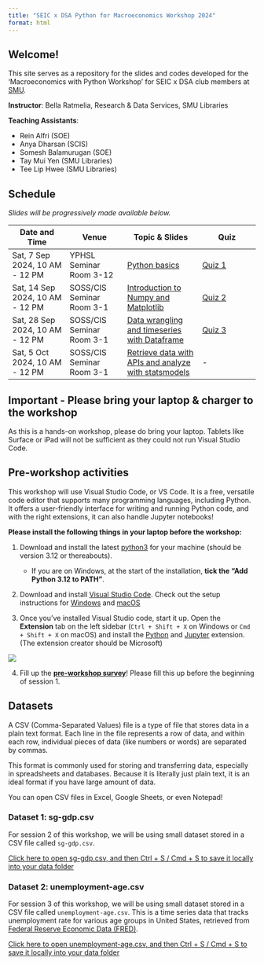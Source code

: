 ```yaml
---
title: "SEIC x DSA Python for Macroeconomics Workshop 2024"
format: html
---
```


## Welcome!

This site serves as a repository for the slides and codes developed for the 'Macroeconomics with Python Workshop' for SEIC x DSA club members at [SMU](https://www.smu.edu.sg/).

**Instructor**: Bella Ratmelia, Research & Data Services, SMU Libraries

**Teaching Assistants**:

-  Rein Alfri (SOE)
-  Anya Dharsan (SCIS)
-  Somesh Balamurugan (SOE)
-  Tay Mui Yen (SMU Libraries)
-  Tee Lip Hwee (SMU Libraries)

## Schedule

*Slides will be progressively made available below.*

::: table-schedule
| Date and Time | Venue | Topic & Slides | Quiz |
|-----------------|-----------------|---------------------|-----------------|
| Sat, 7 Sep 2024, 10 AM - 12 PM | YPHSL Seminar Room 3-12 | [Python basics](01-basics.html) | [Quiz 1](https://forms.gle/1QAdCiqtpPX6zGBn9){target="_blank"} |
| Sat, 14 Sep 2024, 10 AM - 12 PM | SOSS/CIS Seminar Room 3-1 | [Introduction to Numpy and Matplotlib](02-numpy.html) | [Quiz 2](https://forms.gle/AEXQi2hScPRTPtFh8){target="_blank"} |
| Sat, 28 Sep 2024, 10 AM - 12 PM | SOSS/CIS Seminar Room 3-1 | [Data wrangling and timeseries with Dataframe](03-pandas.html) | [Quiz 3](https://forms.gle/JSNcorbKADQmkg4Z8) |
| Sat, 5 Oct 2024, 10 AM - 12 PM | SOSS/CIS Seminar Room 3-1 | [Retrieve data with APIs and analyze with statsmodels](04-apis.html) | - |
:::

<style type="text/css">
    .table-schedule table thead tr {width: 100%;}
    .table-schedule table thead tr th:nth-child(1) { width: 22%; }
    .table-schedule table thead tr th:nth-child(2) { width: 23%; }
    .table-schedule table thead tr th:nth-child(3) { width: 30%; }
    .table-schedule table thead tr th:nth-child(4) { width: 20%; }
</style>

::: {.callout-note appearance="simple"}
## Important - Please bring your laptop & charger to the workshop

As this is a hands-on workshop, please do bring your laptop. Tablets like Surface or iPad will not be sufficient as they could not run Visual Studio Code.
:::

## Pre-workshop activities

This workshop will use Visual Studio Code, or VS Code. It is a free, versatile code editor that supports many programming languages, including Python. It offers a user-friendly interface for writing and running Python code, and with the right extensions, it can also handle Jupyter notebooks!

**Please install the following things in your laptop before the workshop:**

1.  Download and install the latest [python3](https://www.python.org/downloads/) for your machine (should be version 3.12 or thereabouts).

    -   If you are on Windows, at the start of the installation, **tick the "Add Python 3.12 to PATH"**.

2.  Download and install [Visual Studio Code](https://code.visualstudio.com/Download). Check out the setup instructions for [Windows](https://code.visualstudio.com/docs/setup/windows) and [macOS](https://code.visualstudio.com/docs/setup/mac)

3.  Once you've installed Visual Studio code, start it up. Open the **Extension** tab on the left sidebar (`Ctrl + Shift + X` on Windows or `Cmd + Shift + X` on macOS) and install the [Python](https://marketplace.visualstudio.com/items?itemName=ms-python.python) and [Jupyter](https://marketplace.visualstudio.com/items?itemName=ms-toolsai.jupyter) extension. (The extension creator should be Microsoft)

![](images/vscode-extension-tab.jpg)

4.  Fill up the [**pre-workshop survey**](https://smusg.asia.qualtrics.com/jfe/form/SV_1Nx06jl6oFCnNNY)! Please fill this up before the beginning of session 1.

## Datasets

::: {.callout-note appearance="simple" title="What is a CSV?"}

A CSV (Comma-Separated Values) file is a type of file that stores data in a plain text format. Each line in the file represents a row of data, and within each row, individual pieces of data (like numbers or words) are separated by commas.

This format is commonly used for storing and transferring data, especially in spreadsheets and databases. Because it is literally just plain text, it is an ideal format if you have large amount of data.

You can open CSV files in Excel, Google Sheets, or even Notepad!
:::

### Dataset 1: sg-gdp.csv

For session 2 of this workshop, we will be using small dataset stored in a CSV file called `sg-gdp.csv`.

```{=html}
<a href="https://raw.githubusercontent.com/bellaratmelia/2024-python-macroecons/main/data/sg-gdp.csv" type="button" class="btn btn-success">Click here to open sg-gdp.csv, and then Ctrl + S / Cmd + S to save it locally into your data folder</a>
```

### Dataset 2: unemployment-age.csv

For session 3 of this workshop, we will be using small dataset stored in a CSV file called `unemployment-age.csv`. This is a time series data that tracks unemployment rate for various age groups in United States, retrieved from [Federal Reserve Economic Data (FRED)](https://fred.stlouisfed.org/).

```{=html}
<a href="https://raw.githubusercontent.com/bellaratmelia/2024-python-macroecons/main/data/unemployment-age.csv" type="button" class="btn btn-success">Click here to open unemployment-age.csv, and then Ctrl + S / Cmd + S to save it locally into your data folder</a>
```